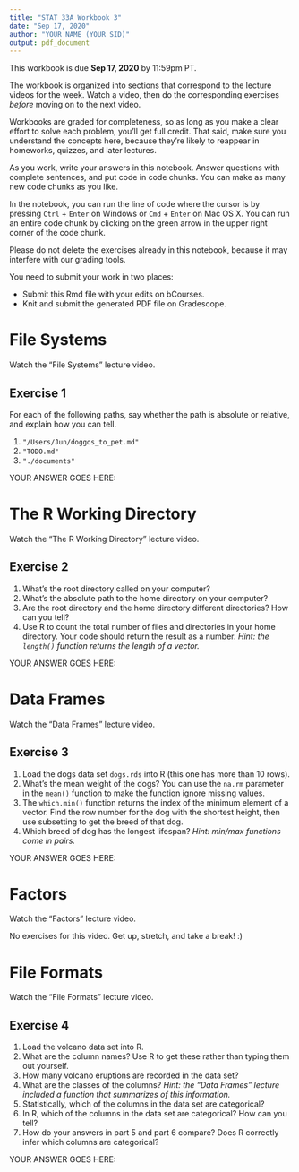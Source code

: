 ```yaml
---
title: "STAT 33A Workbook 3"
date: "Sep 17, 2020"
author: "YOUR NAME (YOUR SID)"
output: pdf_document
---
```


This workbook is due __Sep 17, 2020__ by 11:59pm PT.

The workbook is organized into sections that correspond to the lecture videos
for the week. Watch a video, then do the corresponding exercises _before_
moving on to the next video.

Workbooks are graded for completeness, so as long as you make a clear effort to
solve each problem, you'll get full credit. That said, make sure you understand
the concepts here, because they're likely to reappear in homeworks, quizzes,
and later lectures.

As you work, write your answers in this notebook. Answer questions with
complete sentences, and put code in code chunks. You can make as many new code
chunks as you like.

In the notebook, you can run the line of code where the cursor is by pressing
`Ctrl` + `Enter` on Windows or `Cmd` + `Enter` on Mac OS X. You can run an
entire code chunk by clicking on the green arrow in the upper right corner of
the code chunk. 

Please do not delete the exercises already in this notebook, because it may
interfere with our grading tools.

You need to submit your work in two places:

* Submit this Rmd file with your edits on bCourses.
* Knit and submit the generated PDF file on Gradescope.


File Systems
============

Watch the "File Systems" lecture video.


## Exercise 1

For each of the following paths, say whether the path is absolute or relative,
and explain how you can tell.

1. `"/Users/Jun/doggos_to_pet.md"`
2. `"TODO.md"`
3. `"./documents"`

YOUR ANSWER GOES HERE:





The R Working Directory
=======================

Watch the "The R Working Directory" lecture video.


## Exercise 2

1. What's the root directory called on your computer?
2. What's the absolute path to the home directory on your computer?
3. Are the root directory and the home directory different directories? How can
   you tell?
4. Use R to count the total number of files and directories in your home
   directory. Your code should return the result as a number. _Hint: the
   `length()` function returns the length of a vector._

YOUR ANSWER GOES HERE:



Data Frames
===========

Watch the "Data Frames" lecture video.

## Exercise 3

1. Load the dogs data set `dogs.rds` into R (this one has more than 10 rows).
2. What's the mean weight of the dogs? You can use the `na.rm` parameter in the
   `mean()` function to make the function ignore missing values.
3. The `which.min()` function returns the index of the minimum element of a
   vector. Find the row number for the dog with the shortest height, then use
   subsetting to get the breed of that dog.
4. Which breed of dog has the longest lifespan? _Hint: min/max functions come
   in pairs._

YOUR ANSWER GOES HERE:



Factors
=======

Watch the "Factors" lecture video.


No exercises for this video. Get up, stretch, and take a break! :)


File Formats
============

Watch the "File Formats" lecture video.


## Exercise 4

1. Load the volcano data set into R.
2. What are the column names? Use R to get these rather than typing them out
   yourself.
3. How many volcano eruptions are recorded in the data set?
4. What are the classes of the columns? _Hint: the "Data Frames" lecture
   included a function that summarizes of this information._
5. Statistically, which of the columns in the data set are categorical?
6. In R, which of the columns in the data set are categorical? How can you
   tell?
7. How do your answers in part 5 and part 6 compare? Does R correctly infer
   which columns are categorical?

YOUR ANSWER GOES HERE:
